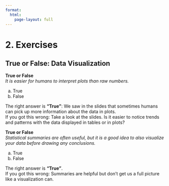 ```yaml
---
format:
  html:
    page-layout: full
---
```


# 2. Exercises

## True or False: Data Visualization

**True or False**<br>
*It is easier for humans to interpret plots than raw numbers.*

a) True
a) False


::: {.callout-tip title="Answer" collapse="true"}
The right answer is **"True"**: We saw in the slides that sometimes humans can pick up more information about the data in plots.<br>
If you got this wrong: Take a look at the slides. Is it easier to notice trends and patterns with the data displayed in tables or in plots?
:::

**True or False**<br>
*Statistical summaries are often useful, but it is a good idea to also visualize your data before drawing any conclusions.*

a) True
a) False

::: {.callout-tip title="Answer" collapse="true"}
The right answer is **"True"**.<br>
If you got this wrong: Summaries are helpful but don’t get us a full picture like a visualization can.
:::
